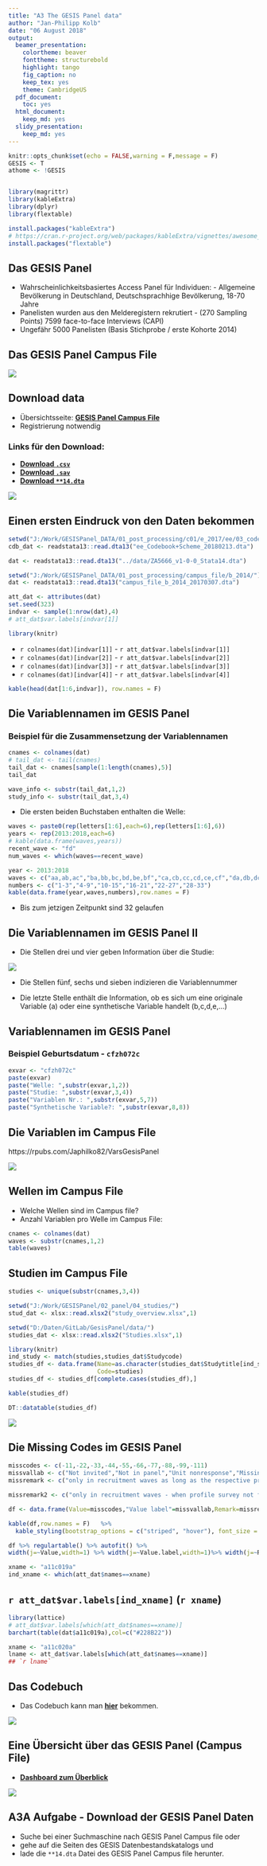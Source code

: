 ```yaml
---
title: "A3 The GESIS Panel data"
author: "Jan-Philipp Kolb"
date: "06 August 2018"
output:
  beamer_presentation:
    colortheme: beaver
    fonttheme: structurebold
    highlight: tango
    fig_caption: no
    keep_tex: yes
    theme: CambridgeUS
  pdf_document:
    toc: yes
  html_document:
    keep_md: yes
  slidy_presentation:
    keep_md: yes
---
```


```r
knitr::opts_chunk$set(echo = FALSE,warning = F,message = F)
GESIS <- T
athome <- !GESIS


library(magrittr)
library(kableExtra)
library(dplyr)
library(flextable)
```

```r
install.packages("kableExtra")
# https://cran.r-project.org/web/packages/kableExtra/vignettes/awesome_table_in_html.html
install.packages("flextable")
```


## Das GESIS Panel 

- Wahrscheinlichkeitsbasiertes  Access Panel für Individuen: - Allgemeine Bevölkerung in Deutschland, Deutschsprachhige Bevölkerung, 18-70 Jahre
- Panelisten wurden aus den Melderegistern rekrutiert  - (270 Sampling Points) 
7599 face-to-face Interviews (CAPI)
- Ungefähr 5000 Panelisten (Basis Stichprobe / erste Kohorte 2014)

## Das GESIS Panel Campus File

![](figure/gpdata.PNG)

## Download data

- Übersichtsseite: [**GESIS Panel Campus File**](https://www.gesis.org/gesis-panel/data/)
- Registrierung notwendig


### Links für den Download:

- [**Download `.csv`**](https://dbk.gesis.org/dbksearch/download.asp?db=D&id=62367)
- [**Download `.sav`**](https://dbk.gesis.org/dbksearch/download.asp?db=D&id=62369)
- [**Download `**14.dta`**](https://dbk.gesis.org/dbksearch/download.asp?db=D&id=62371)


![](figure/filenamesGP2.PNG)

## Einen ersten Eindruck von den Daten bekommen

```r
setwd("J:/Work/GESISPanel_DATA/01_post_processing/c01/e_2017/ee/03_codebook/data")
cdb_dat <- readstata13::read.dta13("ee_Codebook+Scheme_20180213.dta")
```

```r
dat <- readstata13::read.dta13("../data/ZA5666_v1-0-0_Stata14.dta")
```

```r
setwd("J:/Work/GESISPanel_DATA/01_post_processing/campus_file/b_2014/")
dat <- readstata13::read.dta13("campus_file_b_2014_20170307.dta")
```

```r
att_dat <- attributes(dat)
set.seed(323)
indvar <- sample(1:nrow(dat),4)
# att_dat$var.labels[indvar[1]]
```



```r
library(knitr)
```

- `r colnames(dat)[indvar[1]]` - `r att_dat$var.labels[indvar[1]]`
- `r colnames(dat)[indvar[2]]` - `r att_dat$var.labels[indvar[2]]`
- `r colnames(dat)[indvar[3]]` - `r att_dat$var.labels[indvar[3]]`
- `r colnames(dat)[indvar[4]]` - `r att_dat$var.labels[indvar[4]]`

<!--
- `z000005z` - [**Digital Object Identifier (doi)**](https://de.wikipedia.org/wiki/Digital_Object_Identifier)
- `a11c019a` - Zufriedenheit Leben in Wohnort
-->

```r
kable(head(dat[1:6,indvar]), row.names = F)
```



## Die Variablennamen im GESIS Panel

### Beispiel für die Zusammensetzung der Variablennamen

```r
cnames <- colnames(dat)
# tail_dat <- tail(cnames)
tail_dat <- cnames[sample(1:length(cnames),5)]
tail_dat
```

```r
wave_info <- substr(tail_dat,1,2)
study_info <- substr(tail_dat,3,4)
```

- Die ersten beiden Buchstaben enthalten die Welle:

```r
waves <- paste0(rep(letters[1:6],each=6),rep(letters[1:6],6))
years <- rep(2013:2018,each=6)
# kable(data.frame(waves,years))
recent_wave <- "fd"
num_waves <- which(waves==recent_wave)
```

```r
year <- 2013:2018
waves <- c("aa,ab,ac","ba,bb,bc,bd,be,bf","ca,cb,cc,cd,ce,cf","da,db,dc,dd,de,df","ea,eb,ec,ed,ee,ef","fa,fb,fc,fd,fe,ff")
numbers <- c("1-3","4-9","10-15","16-21","22-27","28-33")
kable(data.frame(year,waves,numbers),row.names = F)
```

<!--
- Bis zum jetzigen Zeitpunkt sind `r num_waves` gelaufen
-->

- Bis zum jetzigen Zeitpunkt sind 32 gelaufen

## Die Variablennamen im GESIS Panel II

- Die Stellen drei und vier geben Information über die Studie: 

![](figure/examplestudies.PNG)

- Die Stellen fünf, sechs und sieben indizieren die Variablennummer

- Die letzte Stelle enthält die Information, ob es sich um eine originale Variable (a) oder eine synthetische Variable handelt (b,c,d,e,...)

## Variablennamen im GESIS Panel

### Beispiel Geburtsdatum - `cfzh072c`

```r
exvar <- "cfzh072c"
paste(exvar)
paste("Welle: ",substr(exvar,1,2))
paste("Studie: ",substr(exvar,3,4))
paste("Variablen Nr.: ",substr(exvar,5,7))
paste("Synthetische Variable?: ",substr(exvar,8,8))
```

## Die Variablen im Campus File

https://rpubs.com/Japhilko82/VarsGesisPanel

![](figure/rpubs_varspuf.PNG)

<!--
## The waves in the GESIS panel

```r
waves <- paste0(rep(letters[1:6],each=6),rep(letters[1:6],6))
years <- rep(2013:2018,each=6)
knitr::kable(matrix(paste0(years,": ",waves),ncol = 4))
```



## The studies in the GESIS Panel

```r
load("data/GP_spat_studies.RData")
knitr::kable(tab_spatial)
```

|   |Study |Study title                                                                                 |waves     |
|:--|:-------------|:--------------------------------------------------------------------------------------------|:----------|
|  |ag            |Environmental Spatial Strategies                                                             |ba         |
| |an            |Leisure travel and subjective well-being                                                     |bc, bd, be |
| |aq            |Pro-environmental Behavior in High Cost Situations                                           |be, cb     |
| |bw            |Space-sets: the scope and characteristics of national and international mobility experiences |           |


## The Welcome Surveys

- a11 - first cohort 2013
- d11 - second cohort 2016
- f11 - third cohort 2018
-->


## Wellen im Campus File

- Welche Wellen sind im Campus file?
- Anzahl Variablen pro Welle im Campus File:

```r
cnames <- colnames(dat)
waves <- substr(cnames,1,2)
table(waves)
```

## Studien im Campus File

```r
studies <- unique(substr(cnames,3,4))
```

```r
setwd("J:/Work/GESISPanel/02_panel/04_studies/")
stud_dat <- xlsx::read.xlsx2("study_overview.xlsx",1)
```

```r
setwd("D:/Daten/GitLab/GesisPanel/data/")
studies_dat <- xlsx::read.xlsx2("Studies.xlsx",1)
```



```r
library(knitr)
ind_study <- match(studies,studies_dat$Studycode)
studies_df <- data.frame(Name=as.character(studies_dat$Studytitle[ind_study]),
                         Code=studies)
studies_df <- studies_df[complete.cases(studies_df),]
```

```r
kable(studies_df)
```


```r
DT::datatable(studies_df)
```

![](figure/GPstudies_CampusFile.PNG)

## Die Missing Codes im GESIS Panel

<!--
![](figure/MissingScheme.PNG)
-->


```r
misscodes <- c(-11,-22,-33,-44,-55,-66,-77,-88,-99,-111)
missvallab <- c("Not invited","Not in panel","Unit nonresponse","Missing by m.o.p.","Missing by technical error","Missing by design","Not reached","Missing by filter","Item nonresponse","Ambiguous answer")
missremark <- c("only in recruitment waves as long as the respective profile survey is not yet finished","not willing to join the panel after recruitment interview or actively signing off the panel","invited but not participating in corresponding wave","mode of participation (m.o.p.): online or offline","e.g. questionnaire programming error","experimental variation","only in online mode: panelist has not seen the item","filtered item","due to nonresponse by the respondent","ambiguous answers in questionnaire")

missremark2 <- c("only in recruitment waves - when profile survey not finished","not willing to join the panel after recruitment or signing off","invited but not participating in corresponding wave","mode of participation (m.o.p.): online or offline","e.g. questionnaire programming error","experimental variation","only in online mode: panelist has not seen the item","filtered item","due to nonresponse by the respondent","ambiguous answers in questionnaire")

df <- data.frame(Value=misscodes,"Value label"=missvallab,Remark=missremark2)
```

```r
kable(df,row.names = F)   %>%
  kable_styling(bootstrap_options = c("striped", "hover"), font_size = 7)
```

```r
df %>% regulartable() %>% autofit() %>% 
width(j=~Value,width=1) %>% width(j=~Value.label,width=1)%>% width(j=~Remark,width=1)
```

<!--
## Variablennamen im GESIS Panel

### Beispiel Geburtsdatum

```r
exvar <- "cfzh072c"
paste(exvar)
paste("Welle: ",substr(exvar,1,2))
```



## The attributes of the GP dataset

```r
att_dat <- attributes(dat)
names(att_dat)
```
-->

```r
xname <- "a11c019a"
ind_xname <- which(att_dat$names==xname)
```



## `r att_dat$var.labels[ind_xname]` (`r xname`)

```r
library(lattice)
# att_dat$var.labels[which(att_dat$names==xname)]
barchart(table(dat$a11c019a),col=c("#228B22"))
```

```r
xname <- "a11c020a"
lname <- att_dat$var.labels[which(att_dat$names==xname)]
## `r lname`
```

## Das Codebuch

- Das Codebuch kann man [**hier**](https://www.gesis.org/gesis-panel/documentation/) bekommen.

![](figure/cdb_bbak102a.PNG)


## Eine Übersicht über das GESIS Panel (Campus File)

- [**Dashboard zum Überblick**](http://rpubs.com/Japhilko82/overview_gp)

![](figure/Dashboard_gesispanel.PNG)

##  A3A Aufgabe - Download der GESIS Panel Daten

- Suche bei einer Suchmaschine nach GESIS Panel Campus file oder
- gehe auf die Seiten des GESIS Datenbestandskatalogs und
- lade die `**14.dta` Datei des GESIS Panel Campus file herunter.
